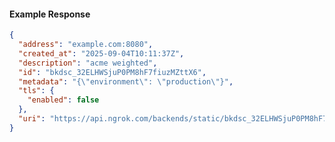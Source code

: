 
#### Example Response

```json
{
  "address": "example.com:8080",
  "created_at": "2025-09-04T10:11:37Z",
  "description": "acme weighted",
  "id": "bkdsc_32ELHWSjuP0PM8hF7fiuzMZttX6",
  "metadata": "{\"environment\": \"production\"}",
  "tls": {
    "enabled": false
  },
  "uri": "https://api.ngrok.com/backends/static/bkdsc_32ELHWSjuP0PM8hF7fiuzMZttX6"
}
```
